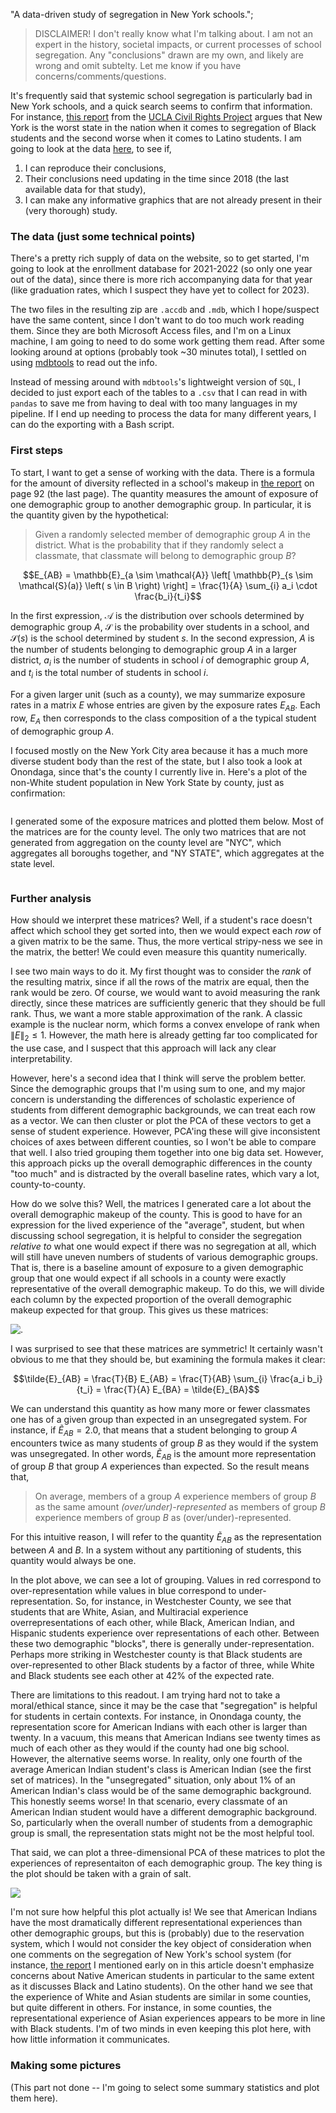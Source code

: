   "A data-driven study of segregation in New York schools.";

> DISCLAIMER! I don't really know what I'm talking about. I am not an expert in
> the history, societal impacts, or current processes of school segregation. Any
> "conclusions" drawn are my own, and likely are wrong and omit subtelty. Let me
> know if you have concerns/comments/questions.

It's frequently said that systemic school segregation is particularly bad in New
York schools, and a quick search seems to confirm that information. For
instance,
[this report](https://www.civilrightsproject.ucla.edu/research/k-12-education/integration-and-diversity/nyc-school-segregation-report-card-still-last-action-needed-now/NYC_6-09-final-for-post.pdf "UCLA report on NY Segregation")
from the
[UCLA Civil Rights Project](https://www.civilrightsproject.ucla.edu/ "UCLA Civil Rights Project Website")
argues that New York is the worst state in the nation when it comes to
segregation of Black students and the second worse when it comes to Latino
students. I am going to look at the data
[here](https://data.nysed.gov/downloads.php), to see if,

1. I can reproduce their conclusions,
2. Their conclusions need updating in the time since 2018 (the last available
   data for that study),
3. I can make any informative graphics that are not already present in their
   (very thorough) study.

### The data (just some technical points)

There's a pretty rich supply of data on the website, so to get started, I'm
going to look at the enrollment database for 2021-2022 (so only one year out of
the data), since there is more rich accompanying data for that year (like
graduation rates, which I suspect they have yet to collect for 2023).

The two files in the resulting zip are `.accdb` and `.mdb`, which I hope/suspect
have the same content, since I don't want to do too much work reading them.
Since they are both Microsoft Access files, and I'm on a Linux machine, I am
going to need to do some work getting them read. After some looking around at
options (probably took ~30 minutes total), I settled on using
[mdbtools](https://github.com/mdbtools/mdbtools) to read out the info.

Instead of messing around with `mdbtools`'s lightweight version of `SQL`, I
decided to just export each of the tables to a `.csv` that I can read in with
`pandas` to save me from having to deal with too many languages in my pipeline.
If I end up needing to process the data for many different years, I can do the
exporting with a Bash script.

### First steps

To start, I want to get a sense of working with the data. There is a formula for
the amount of diversity reflected in a school's makeup in
[the report](https://www.civilrightsproject.ucla.edu/research/k-12-education/integration-and-diversity/nyc-school-segregation-report-card-still-last-action-needed-now/NYC_6-09-final-for-post.pdf "UCLA report on NY Segregation")
on page 92 (the last page). The quantity measures the amount of exposure of one
demographic group to another demographic group. In particular, it is the
quantity given by the hypothetical:

> Given a randomly selected member of demographic group $A$ in the district.
> What is the probability that if they randomly select a classmate, that
> classmate will belong to demographic group $B$?

```math
E_{AB} = \mathbb{E}_{a \sim \mathcal{A}} \left[ \mathbb{P}_{s \sim \mathcal{S}(a)} \left( s \in B \right) \right] = \frac{1}{A} \sum_{i} a_i \cdot \frac{b_i}{t_i}
```

In the first expression, $\mathcal{A}$ is the distribution over schools
determined by demographic group $A$, $\mathcal{S}$ is the probability over
students in a school, and $\mathcal{S}(s)$ is the school determined by student
$s$. In the second expression, $A$ is the number of students belonging to
demographic group $A$ in a larger district, $a_i$ is the number of students in
school $i$ of demographic group $A$, and $t_i$ is the total number of students
in school $i$.

For a given larger unit (such as a county), we may summarize exposure rates in a
matrix $E$ whose entries are given by the exposure rates $E_{AB}$. Each row,
$E_A$ then corresponds to the class composition of a the typical student of
demographic group $A$.

I focused mostly on the New York City area because it has a much more diverse
student body than the rest of the state, but I also took a look at Onondaga,
since that's the county I currently live in. Here's a plot of the non-White
student population in New York State by county, just as confirmation:

<img src={nonWhiteMap} class="small" alt="" />

I generated some of the exposure matrices and plotted them below. Most of the
matrices are for the county level. The only two matrices that are not generated
from aggregation on the county level are "NYC", which aggregates all boroughs
together, and "NY STATE", which aggregates at the state level.

<img src={nonNormalizedExposureMatrix} className="med" alt="" />

### Further analysis

How should we interpret these matrices? Well, if a student's race doesn't affect
which school they get sorted into, then we would expect each _row_ of a given
matrix to be the same. Thus, the more vertical stripy-ness we see in the matrix,
the better! We could even measure this quantity numerically.

I see two main ways to do it. My first thought was to consider the _rank_ of the
resulting matrix, since if all the rows of the matrix are equal, then the rank
would be zero. Of course, we would want to avoid measuring the rank directly,
since these matrices are sufficiently generic that they should be full rank.
Thus, we want a more stable approximation of the rank. A classic example is the
nuclear norm, which forms a convex envelope of rank when $\| E \|_{2} \le 1$.
However, the math here is already getting far too complicated for the use case,
and I suspect that this approach will lack any clear interpretability.

However, here's a second idea that I think will serve the problem better. Since
the demographic groups that I'm using sum to one, and my major concern is
understanding the differences of scholastic experience of students from
different demographic backgrounds, we can treat each row as a vector. We can
then cluster or plot the PCA of these vectors to get a sense of student
experience. However, PCA'ing these will give inconsistent choices of axes
between different counties, so I won't be able to compare that well. I also
tried grouping them together into one big data set. However, this approach picks
up the overall demographic differences in the county "too much" and is
distracted by the overall baseline rates, which vary a lot, county-to-county.

How do we solve this? Well, the matrices I generated care a lot about the
overall demographic makeup of the county. This is good to have for an expression
for the lived experience of the "average", student, but when discussing school
segregation, it is helpful to consider the segregation _relative to_ what one
would expect if there was no segregation at all, which will still have uneven
numbers of students of various demographic groups. That is, there is a baseline
amount of exposure to a given demographic group that one would expect if all
schools in a county were exactly representative of the overall demographic
makeup. To do this, we will divide each column by the expected proportion of the
overall demographic makeup expected for that group. This gives us these
matrices:

<img src={normalizedExposureMatrix} className="med" alt="." />

I was surprised to see that these matrices are symmetric! It certainly wasn't
obvious to me that they should be, but examining the formula makes it clear:

```math
\tilde{E}_{AB} = \frac{T}{B} E_{AB} = \frac{T}{AB} \sum_{i} \frac{a_i b_i}{t_i} = \frac{T}{A} E_{BA} = \tilde{E}_{BA}
```

We can understand this quantity as how many more or fewer classmates one has of
a given group than expected in an unsegregated system. For instance, if
$\tilde{E}_{AB} = 2.0$, that means that a student belonging to group $A$
encounters twice as many students of group $B$ as they would if the system was
unsegregated. In other words, $\tilde{E}_{AB}$ is the amount more representation
of group $B$ that group $A$ experiences than expected. So the result means that,

> On average, members of a group $A$ experience members of group $B$ as the same
> amount _(over/under)-represented_ as members of group $B$ experience members
> of group $B$ as (over/under)-represented.

For this intuitive reason, I will refer to the quantity $\tilde{E}_{AB}$ as the
representation between $A$ and $B$. In a system without any partitioning of
students, this quantity would always be one.

In the plot above, we can see a lot of grouping. Values in red correspond to
over-representation while values in blue correspond to under-representation. So,
for instance, in Westchester County, we see that students that are White, Asian,
and Multiracial experience overrepresentations of each other, while Black,
American Indian, and Hispanic students experience over representations of each
other. Between these two demographic "blocks", there is generally
under-representation. Perhaps more striking in Westchester county is that Black
students are over-represented to other Black students by a factor of three,
while White and Black students see each other at 42% of the expected rate.

There are limitations to this readout. I am trying hard not to take a
moral/ethical stance, since it may be the case that "segregation" is helpful for
students in certain contexts. For instance, in Onondaga county, the
representation score for American Indians with each other is larger than twenty.
In a vacuum, this means that American Indians see twenty times as much of each
other as they would if the county had one big school. However, the alternative
seems worse. In reality, only one fourth of the average American Indian
student's class is American Indian (see the first set of matrices). In the
"unsegregated" situation, only about 1% of an American Indian's class would be
of the same demographic background. This honestly seems worse! In that scenario,
every classmate of an American Indian student would have a different demographic
background. So, particularly when the overall number of students from a
demographic group is small, the representation stats might not be the most
helpful tool.

That said, we can plot a three-dimensional PCA of these matrices to plot the
experiences of representaiton of each demographic group. The key thing is the
plot should be taken with a grain of salt.

<img className="med" src={pcaPlot} />

I'm not sure how helpful this plot actually is! We see that American Indians
have the most dramatically different representational experiences than other
demographic groups, but this is (probably) due to the reservation system, which
I would not consider the key object of consideration when one comments on the
segregation of New York's school system (for instance,
[the report](https://www.civilrightsproject.ucla.edu/research/k-12-education/integration-and-diversity/nyc-school-segregation-report-card-still-last-action-needed-now/NYC_6-09-final-for-post.pdf "UCLA report on NY Segregation")
I mentioned early on in this article doesn't emphasize concerns about Native
American students in particular to the same extent as it discusses Black and
Latino students). On the other hand we see that the experience of White and
Asian students are similar in some counties, but quite different in others. For
instance, in some counties, the representational experience of Asian experiences
appears to be more in line with Black students. I'm of two minds in even keeping
this plot here, with how little information it communicates.

### Making some pictures

(This part not done -- I'm going to select some summary statistics and plot them
here).
